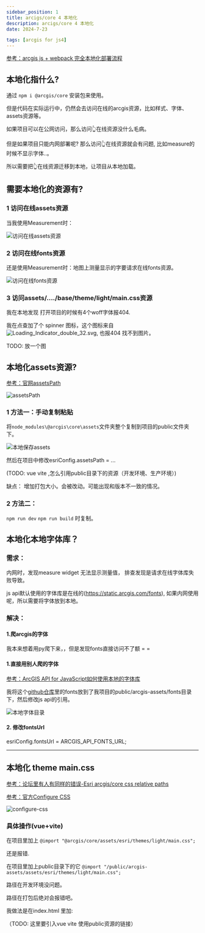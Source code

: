 ```yaml
---
sidebar_position: 1
title: arcigs/core 4 本地化
description: arcigs/core 4 本地化
date: 2024-7-23

tags: [arcgis for js4]
---
```


[参考：arcgis js + webpack 完全本地化部署流程](https://juejin.cn/post/7187700867582132285)  

## 本地化指什么?  

通过 `npm i @arcgis/core` 安装包来使用。  

但是代码在实际运行中，仍然会去访问在线的arcgis资源，比如样式、字体、assets资源等。

如果项目可以在公网访问，那么访问👆在线资源没什么毛病。  

但是如果项目只能内网部署呢? 那么访问👆在线资源就会有问题, 比如measure的时候不显示字体..。

所以需要把👆在线资源迁移到本地，让项目从本地加载。  

## 需要本地化的资源有?  

### 1 访问在线assets资源  

当我使用Measurement时：  

![访问在线assets资源](./img/core/访问在线assets资源.png)  

### 2 访问在线fonts资源  

还是使用Measurement时：地图上测量显示的字要请求在线fonts资源。  

![访问在线fonts资源](./img/core/访问在线fonts资源.png)  

### 3 访问assets/..../base/theme/light/main.css资源  

我在本地发现 打开项目的时候有4个woff字体报404.  

我在点查加了个 spinner 图标，这个图标来自
![Loading_Indicator_double_32.svg](https://js.arcgis.com/4.30/esri/themes/base/images/Loading_Indicator_double_32.svg),
也报404 找不到图片。  


TODO: 放一个图

## 本地化assets资源?  

[参考：官网assetsPath](https://developers.arcgis.com/javascript/latest/api-reference/esri-config.html#assetsPath)  

![assetsPath](./img/core/assetsPath.png)   

### 1 方法一：手动复制粘贴  

将`node_modules\@arcgis\core\assets`文件夹整个复制到项目的public文件夹下。  

![本地保存assets](./img/core/本地保存assets.png)   

然后在项目中修改esriConfig.assetsPath = ...

(TODO: vue vite ,怎么引用public目录下的资源（开发环境、生产环境）)  

缺点： 增加打包大小。会被改动。可能出现和版本不一致的情况。  

### 2 方法二：  

`npm run dev` `npm run build` 时复制。  



## 本地化本地字体库？  

### 需求：  

内网时，发现measure widget 无法显示测量值， 排查发现是请求在线字体库失败导致。

js api默认使用的字体库是在线的(https://static.arcgis.com/fonts), 如果内网使用呢，所以需要将字体放到本地。  

### 解决：  

#### 1.爬arcgis的字体  

我本来想着用py爬下来，，但是发现fonts直接访问不了额 = = 

#### 1.直接用别人爬的字体

[参考：ArcGIS API for JavaScript如何使用本地的字体库 ](http://zhihu.geoscene.cn/article/3893)  

我将这个[github仓库](https://github.com/swaggyPYang/arcgisapi)里的fonts放到了我项目的public/arcgis-assets/fonts目录下，然后修改js api的引用。  

![本地字体目录](./img/jsApi使用/本地字体.png)  

#### 2. 修改fontsUrl
esriConfig.fontsUrl = ARCGIS_API_FONTS_URL;



---



## 本地化 theme main.css  

[参考：论坛里有人有同样的错误-Esri arcgis/core css relative paths](https://community.esri.com/t5/arcgis-javascript-maps-sdk-questions/esri-arcgis-core-css-relative-paths/m-p/1158294)  

[参考：官方Configure CSS](https://developers.arcgis.com/javascript/latest/get-started-npm/#amd-local-build-deprecated)  

![configure-css](./img/core/configure-css.png)  

### 具体操作(vue+vite)  

在项目里加上  `@import "@arcgis/core/assets/esri/themes/light/main.css";`  

还是报错.  

在项目里加上public目录下的它  `@import "/public/arcgis-assets/assets/esri/themes/light/main.css";`  

路径在开发环境没问题。  

路径在打包后绝对会报错吧。  

我做法是在index.html 里加:
<link href="/arcgis-assets/assets/esri/themes/light/main.css"></link>   


（TODO: 这里要引入vue vite 使用public资源的链接）  


